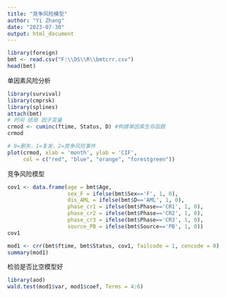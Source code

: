 ```yaml
---
title: "竞争风险模型"
author: "Yi Zhang"
date: "2023-07-30"
output: html_document
---
```


```r
library(foreign)
bmt <- read.csv("F:\\DS\\R\\bmtcrr.csv")
head(bmt)
```
单因素风险分析
```r
library(survival)
library(cmprsk)
library(splines)
attach(bmt)
# 时间 结局 因子变量
crmod <- cuminc(ftime, Status, D) #构建单因素生存函数 
crmod
```

```r
# 0=删失，1=复发，2=竞争风险事件
plot(crmod, xlab = 'month', ylab = 'CIF', 
     col = c("red", "blue", "orange", "forestgreen"))
```
竞争风险模型
```r
cov1 <- data.frame(age = bmt$Age,
                   sex_F = ifelse(bmt$Sex=='F', 1, 0),
                   dis_AML = ifelse(bmt$D=='AML', 1, 0),
                   phase_cr1 = ifelse(bmt$Phase=='CR1', 1, 0),
                   phase_cr2 = ifelse(bmt$Phase=='CR2', 1, 0),
                   phase_cr3 = ifelse(bmt$Phase=='CR3', 1, 0),
                   source_PB = ifelse(bmt$Source=='PB', 1, 0))
cov1
```

```r
mod1 <- crr(bmt$ftime, bmt$Status, cov1, failcode = 1, cencode = 0)
summary(mod1)
```
检验是否比空模型好
```r
library(aod)
wald.test(mod1$var, mod1$coef, Terms = 4:6)
```

